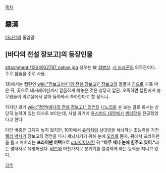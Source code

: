 [[목차]]
== 羅漢 ==
[[아라한]]의 줄임말.

== [바다의 전설 장보고]의 등장인물 ==
attachment:/1264932787_nahan.jpg
성우는 故 [[최병상]]. [[시 드래곤]]의 의무관이다. 주로 침술을 주로 사용.

1화에서는 캡틴인 [[wiki:"장보고(바다의 전설 장보고)" 장보고]]의 얼굴에 [[침]]으로 가득 박은 뒤, 꽃으로 데커레이션까지 깔끔하게 해놓은 것은 상당히 압권. 오죽하면 캡틴에게 승무원들이 의료실에서 살아 돌아와서 축하한다고 할 정도니.. 

하지만 과거 [[wiki:"정연(바다의 전설 장보고)" 정연]]의 [[나노]]칩을 손 보는 걸로 봐서는 상당히 능력이 있는 의사로 보이는데, 사실 과거에 [[옥스퍼드 대학]]에서 [[생리학]]을 전공했었다고 한다.

다만 비중은 그다지 높지 않지만, 10화에서 [[유리]]처럼 상대방을 세뇌하는 초능력을 가진 [[헬리 박사]]가 장보고와 정연을 다시 세뇌시키기 위해 눈에 [[오라]]를 뿜자, 뒤에서 프라이팬을 들고 쳐버리는 '''프라이팬 어택'''으로 [[리타이어]]시킨 뒤 '''"아무 때나 눈에 힘주고 있어."'''라는 명대사로 유명해졌다. [[버드]]와 마찬가지로 분위기를 썰렁하게 하는 능력을 지니고 있다.

[[각주]]
